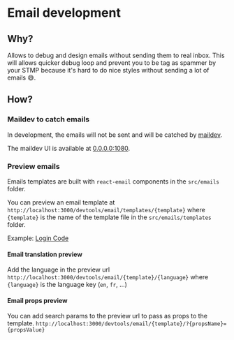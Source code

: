 # Email development

## Why?

Allows to debug and design emails without sending them to real inbox. This will allows quicker debug loop and prevent you to be tag as spammer by your STMP because it's hard to do nice styles without sending a lot of emails 😅.

## How?

### Maildev to catch emails

In development, the emails will not be sent and will be catched by [maildev](https://github.com/maildev/maildev).

The maildev UI is available at [0.0.0.0:1080](http://0.0.0.0:1080).

### Preview emails

Emails templates are built with `react-email` components in the `src/emails` folder.

You can preview an email template at `http://localhost:3000/devtools/email/templates/{template}` where `{template}` is the name of the template file in the `src/emails/templates` folder.

Example: [Login Code](http://localhost:3000/devtools/email/login-code)

#### Email translation preview

Add the language in the preview url `http://localhost:3000/devtools/email/{template}/{language}` where `{language}` is the language key (`en`, `fr`, ...)

#### Email props preview

You can add search params to the preview url to pass as props to the template.
`http://localhost:3000/devtools/email/{template}/?{propsName}={propsValue}`
